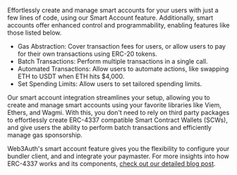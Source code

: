 Effortlessly create and manage smart accounts for your users with just a few lines of code, using
our Smart Account feature. Additionally, smart accounts offer enhanced control and programmability,
enabling features like those listed below.

- Gas Abstraction: Cover transaction fees for users, or allow users to pay for their own
  transactions using ERC-20 tokens.
- Batch Transactions: Perform multiple transactions in a single call.
- Automated Transactions: Allow users to automate actions, like swapping ETH to USDT when ETH hits
  $4,000.
- Set Spending Limits: Allow users to set tailored spending limits.

Our smart account integration streamlines your setup, allowing you to create and manage smart
accounts using your favorite libraries like Viem, Ethers, and Wagmi. With this, you don't need to
rely on third party packages to effortlessly create ERC-4337 compatible Smart Contract Wallets
(SCWs), and give users the ability to perform batch transactions and efficiently manage gas
sponsorship.

Web3Auth's smart account feature gives you the flexibility to configure your bundler client, and and
integrate your paymaster. For more insights into how ERC-4337 works and its components,
[check out our detailed blog post](https://blog.web3auth.io/an-ultimate-guide-to-web3-wallets-externally-owned-account-and-smart-contract-wallet/#introduction-to-eip-4337).
